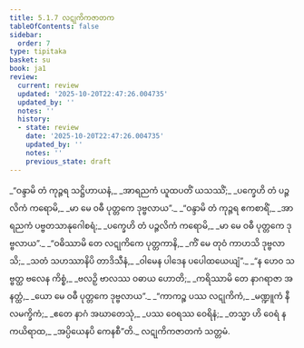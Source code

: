 ```yaml
---
title: 5.1.7 လဋုကိကဇာတက
tableOfContents: false
sidebar:
  order: 7
type: tipitaka
basket: su
book: ja1
review:
  current: review
  updated: '2025-10-20T22:47:26.004735'
  updated_by: ''
  notes: ''
  history:
  - state: review
    date: '2025-10-20T22:47:26.004735'
    updated_by: ''
    notes: ''
    previous_state: draft
---
```



<DynamicBreadcrumb />


<ReviewStatus review={frontmatter.review} showDetails={true} />

<HypothesisAnnotation frontmatter={frontmatter} />

<Division number="39" book="ja1" e="ch" v="22" p="124">

<Paragraph number="1190" type="verses" book="ja1">
_“ဝန္ဒာမိ တံ ကုဉ္ဇရ သဋ္ဌိဟာယနံ,_  
_အာရညကံ ယူထပတိံ ယသဿိံ;_  
_ပက္ခေဟိ တံ ပဉ္ဇလိကံ ကရောမိ,_  
_မာ မေ ဝဓီ ပုတ္တကေ ဒုဗ္ဗလာယ”._  

</Paragraph>

</Division>
<Division number="40" book="ja1" e="ch" v="22" p="125">

<Paragraph number="1191" type="verses" book="ja1">
_“ဝန္ဒာမိ တံ ကုဉ္ဇရ ဧကစာရိံ,_  
_အာရညကံ ပဗ္ဗတသာနုဂေါစရံ;_  
_ပက္ခေဟိ တံ ပဉ္ဇလိကံ ကရောမိ,_  
_မာ မေ ဝဓီ ပုတ္တကေ ဒုဗ္ဗလာယ”._  

</Paragraph>

</Division>
<Division number="41" book="ja1" e="ch" v="22" p="125">

<Paragraph number="1192" type="verses" book="ja1">
_“ဝဓိဿာမိ တေ လဋုကိကေ ပုတ္တကာနိ,_  
_ကိံ မေ တုဝံ ကာဟသိ ဒုဗ္ဗလာသိ;_  
_သတံ သဟဿာနိပိ တာဒိသီနံ,_  
_ဝါမေန ပါဒေန ပပေါထယေယျံ”._  

</Paragraph>

</Division>
<Division number="42" book="ja1" e="ch" v="22" p="125">

<Paragraph number="1193" type="verses" book="ja1">
_“န ဟေဝ သဗ္ဗတ္ထ ဗလေန ကိစ္စံ,_  
_ဗလဉှိ ဗာလဿ ဝဓာယ ဟောတိ;_  
_ကရိဿာမိ တေ နာဂရာဇာ အနတ္ထံ,_  
_ယော မေ ဝဓီ ပုတ္တကေ ဒုဗ္ဗလာယ”._  

</Paragraph>

</Division>
<Division number="43" book="ja1" e="ch" v="22" p="125">

<Paragraph number="1194" type="verses" book="ja1">
_“ကာကဉ္စ ပဿ လဋုကိကံ,_  
_မဏ္ဍူကံ နီလမက္ခိကံ;_  
_ဧတေ နာဂံ အဃာတေသုံ,_  
_ပဿ ဝေရဿ ဝေရိနံ;_  
_တသ္မာ ဟိ ဝေရံ န ကယိရာထ,_  
_အပ္ပိယေနပိ ကေနစီ”တိ._  


</Paragraph>
</Division>

<Paragraph number="1195" type="center" book="ja1">
လဋုကိကဇာတကံ သတ္တမံ.
</Paragraph>